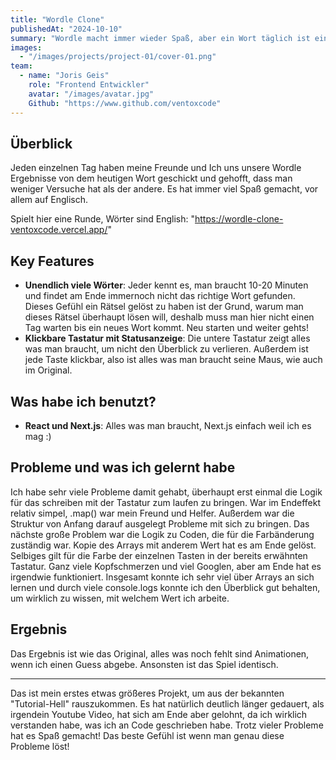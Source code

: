 ```yaml
---
title: "Wordle Clone"
publishedAt: "2024-10-10"
summary: "Wordle macht immer wieder Spaß, aber ein Wort täglich ist einfach zu wenig."
images:
  - "/images/projects/project-01/cover-01.png"
team:
  - name: "Joris Geis"
    role: "Frontend Entwickler"
    avatar: "/images/avatar.jpg"
    Github: "https://www.github.com/ventoxcode"
---
```


## Überblick

Jeden einzelnen Tag haben meine Freunde und Ich uns unsere Wordle Ergebnisse von dem heutigen Wort geschickt und gehofft, dass man weniger Versuche hat als der andere. Es hat immer viel Spaß gemacht, vor allem auf Englisch.

Spielt hier eine Runde, Wörter sind English: "https://wordle-clone-ventoxcode.vercel.app/"

## Key Features

- **Unendlich viele Wörter**: Jeder kennt es, man braucht 10-20 Minuten und findet am Ende immernoch nicht das richtige Wort gefunden. Dieses Gefühl ein Rätsel gelöst zu haben ist der Grund, warum man dieses Rätsel überhaupt lösen will, deshalb muss man hier nicht einen Tag warten bis ein neues Wort kommt. Neu starten und weiter gehts!
- **Klickbare Tastatur mit Statusanzeige**: Die untere Tastatur zeigt alles was man braucht, um nicht den Überblick zu verlieren. Außerdem ist jede Taste klickbar, also ist alles was man braucht seine Maus, wie auch im Original.

## Was habe ich benutzt?

- **React und Next.js**: Alles was man braucht, Next.js einfach weil ich es mag :)

## Probleme und was ich gelernt habe

Ich habe sehr viele Probleme damit gehabt, überhaupt erst einmal die Logik für das schreiben mit der Tastatur zum laufen zu bringen. War im Endeffekt relativ simpel, .map() war mein Freund und Helfer. Außerdem war die Struktur von Anfang darauf ausgelegt Probleme mit sich zu bringen. Das nächste große Problem war die Logik zu Coden, die für die Farbänderung zuständig war. Kopie des Arrays mit anderem Wert hat es am Ende gelöst. Selbiges gilt für die Farbe der einzelnen Tasten in der bereits erwähnten Tastatur. Ganz viele Kopfschmerzen und viel Googlen, aber am Ende hat es irgendwie funktioniert. Insgesamt konnte ich sehr viel über Arrays an sich lernen und durch viele console.logs konnte ich den Überblick gut behalten, um wirklich zu wissen, mit welchem Wert ich arbeite.

## Ergebnis

Das Ergebnis ist wie das Original, alles was noch fehlt sind Animationen, wenn ich einen Guess abgebe. Ansonsten ist das Spiel identisch.

---

Das ist mein erstes etwas größeres Projekt, um aus der bekannten "Tutorial-Hell" rauszukommen. Es hat natürlich deutlich länger gedauert, als irgendein Youtube Video, hat sich am Ende aber gelohnt, da ich wirklich verstanden habe, was ich an Code geschrieben habe. Trotz vieler Probleme hat es Spaß gemacht! Das beste Gefühl ist wenn man genau diese Probleme löst!
